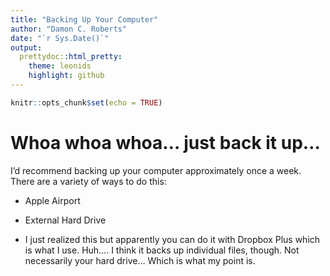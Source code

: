 ---
title: "Backing Up Your Computer"
author: "Damon C. Roberts"
date: "`r Sys.Date()`"
output:
  prettydoc::html_pretty:
    theme: leonids
    highlight: github
---

```{r setup, include=FALSE}
knitr::opts_chunk$set(echo = TRUE)
```

# Whoa whoa whoa... just back it up...
I'd recommend backing up your computer approximately once a week. There are a variety of ways to do this:

* Apple Airport

* External Hard Drive

* I just realized this but apparently you can do it with Dropbox Plus which is what I use. Huh.... I think it backs up individual files, though. Not necessarily your hard drive... Which is what my point is.
